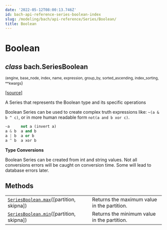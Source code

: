```yaml
---
date: '2022-05-12T08:00:13.746Z'
id: bach-api-reference-series-boolean-index
slug: /modeling/bach/api-reference/Series/Boolean/
title: Boolean
---
```


# Boolean

<div className="class">

## <span className="type-annotation"><em>class</em></span> <span className="additional-name">bach.</span><span className="name">SeriesBoolean</span>

<small className="parameter-list">(<span className="parameter" id="engine">engine</span>, <span className="parameter" id="base_node">base_node</span>, <span className="parameter" id="index">index</span>, <span className="parameter" id="name">name</span>, <span className="parameter" id="expression">expression</span>, <span className="parameter" id="group_by">group_by</span>, <span className="parameter" id="sorted_ascending">sorted_ascending</span>, <span className="parameter" id="index_sorting">index_sorting</span>, <span className="parameter" id="**">\*\*kwargs</span></small>)


&#8203;<span className="view-source">[[source]](https://github.com/objectiv/objectiv-analytics/blob/main/bach/bach/series/series_boolean.py)</span>

<div className="content">

A Series that represents the Boolean type and its specific operations

Boolean Series can be used to create complex truth expressions like:
`~(a & b ^ c)`, or in more human readable form `not(a and b xor c)`.

```python
~a     not a (invert a)
a & b  a and b
a | b  a or b
a ^ b  a xor b
```

**Type Conversions**

Boolean Series can be created from int and string values. Not all conversions errors will be caught on
conversion time. Some will lead to database errors later.


</div>


</div>

## Methods

<div className="table-autosummary">

|                                                   |                                                                                                                                                                                                     |
| ------------------------------------------------- | -------------------------------------------------------------------------------------------------------------------------------------------------------------------------------------------------- |
| [`SeriesBoolean.max`](/modeling/bach/api-reference/Series/Boolean/bach.SeriesBoolean.max.mdx)([partition, skipna])            | Returns the maximum value in the partition.                                                                                                                                                         |
| [`SeriesBoolean.min`](/modeling/bach/api-reference/Series/Boolean/bach.SeriesBoolean.min.mdx)([partition, skipna])            | Returns the minimum value in the partition.                                                                                                                                                         |


</div>
